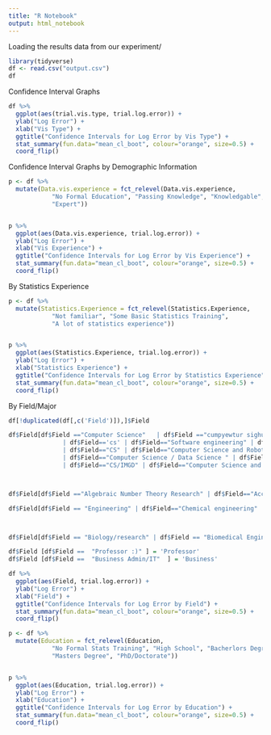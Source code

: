 ```yaml
---
title: "R Notebook"
output: html_notebook
---
```


Loading the results data from our experiment/

```r
library(tidyverse)
df <- read.csv("output.csv")
df
```

Confidence Interval Graphs


```r
df %>%
  ggplot(aes(trial.vis.type, trial.log.error)) +
  ylab("Log Error") +
  xlab("Vis Type") +
  ggtitle("Confidence Intervals for Log Error by Vis Type") +
  stat_summary(fun.data="mean_cl_boot", colour="orange", size=0.5) +
  coord_flip()
```


Confidence Interval Graphs by Demographic Information

```r
p <- df %>%
  mutate(Data.vis.experience = fct_relevel(Data.vis.experience, 
            "No Formal Education", "Passing Knowledge", "Knowledgable", 
            "Expert"))


p %>%
  ggplot(aes(Data.vis.experience, trial.log.error)) +
  ylab("Log Error") +
  xlab("Vis Experience") +
  ggtitle("Confidence Intervals for Log Error by Vis Experience") +
  stat_summary(fun.data="mean_cl_boot", colour="orange", size=0.5) +
  coord_flip()
```

By Statistics Experience

```r
p <- df %>%
  mutate(Statistics.Experience = fct_relevel(Statistics.Experience, 
            "Not familiar", "Some Basic Statistics Training", 
            "A lot of statistics experience"))


p %>%
  ggplot(aes(Statistics.Experience, trial.log.error)) +
  ylab("Log Error") +
  xlab("Statistics Experience") +
  ggtitle("Confidence Intervals for Log Error by Statistics Experience") +
  stat_summary(fun.data="mean_cl_boot", colour="orange", size=0.5) +
  coord_flip()
```

By Field/Major

```r

df[!duplicated(df[,c('Field')]),]$Field


```

```r

df$Field[df$Field =="Computer Science"   | df$Field =="cumpyewtur sighunce, babey !!!" | df$Field == "Computer science"
               | df$Field=='cs' | df$Field=="Software engineering" | df$Field=="Computer Science student" | df$Field=="Software Engineering"
               | df$Field=="CS" | df$Field=="Computer Science and Robotics Engineering" | df$Field=="computer science"
               | df$Field=="Computer Science / Data Science " | df$Field== "computer industry" | df$Field=="Kompooter science in a fareen lanGeege"
               | df$Field=="CS/IMGD" | df$Field=="Computer Science and Robotics Engineering" | df$Field=="Robotics Engineering" | df$Field == "electrical and computer engineering" | df$Field == "Inteleesting stuff"  ] = 'Technology'



df$Field[df$Field =="Algebraic Number Theory Research" | df$Field=="Accounting/Finance"] = 'Math'

df$Field[df$Field == "Engineering" | df$Field=="Chemical engineering"  | df$Field == "Aerospace Engineering"   | df$Field == "Aerospace Engineering "  | df$Field == "Civil Engineering"  | df$Field == "Chemical Engineering "] = 'Engineering'



df$Field[df$Field == "Biology/research" | df$Field == "Biomedical Engineering" | df$Field == "Neuroscience"  | df$Field == "Pharmacy"   | df$Field =="neuroscience"  ] = 'Biology/Health'

df$Field [df$Field ==  "Professor :)" ] = 'Professor'
df$Field [df$Field ==  "Business Admin/IT"  ] = 'Business'


```


```r


df %>%
  ggplot(aes(Field, trial.log.error)) +
  ylab("Log Error") +
  xlab("Field") +
  ggtitle("Confidence Intervals for Log Error by Field") +
  stat_summary(fun.data="mean_cl_boot", colour="orange", size=0.5) +
  coord_flip()
```

```r
p <- df %>%
  mutate(Education = fct_relevel(Education, 
            "No Formal Stats Training", "High School", "Bacherlors Degree (BA)", "Bachelors Degree (BS)",
            "Masters Degree", "PhD/Doctorate"))


p %>%
  ggplot(aes(Education, trial.log.error)) +
  ylab("Log Error") +
  xlab("Education") +
  ggtitle("Confidence Intervals for Log Error by Education") +
  stat_summary(fun.data="mean_cl_boot", colour="orange", size=0.5) +
  coord_flip()
```
